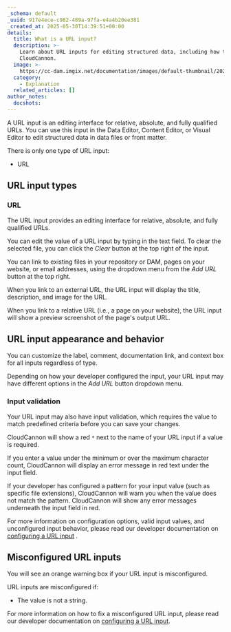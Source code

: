 ```yaml
---
_schema: default
_uuid: 917e4ece-c982-489a-97fa-e4a4b20ee381
_created_at: 2025-05-30T14:39:51+00:00
details:
  title: What is a URL input?
  description: >-
    Learn about URL inputs for editing structured data, including how they work in
    CloudCannon.
  image: >-
    https://cc-dam.imgix.net/documentation/images/default-thumbnail/2023-Q4/CloudCannon-Documentation-Thumbnail.png
  category:
    - Explanation
  related_articles: []
author_notes:
  docshots:
---
```

A URL input is an editing interface for relative, absolute, and fully qualified URLs. You can use this input in the Data Editor, Content Editor, or Visual Editor to edit structured data in data files or front matter.

There is only one type of URL input:

* URL

## URL input types

### URL

The URL input provides an editing interface for relative, absolute, and fully qualified URLs.

You can edit the value of a URL input by typing in the text field. To clear the selected file, you can click the *Clear* button at the top right of the input.

You can link to existing files in your repository or DAM, pages on your website, or email addresses, using the dropdown menu from the *Add URL* button at the top right.

When you link to an external URL, the URL input will display the title, description, and image for the URL.

When you link to a relative URL (i.e., a page on your website), the URL input will show a preview screenshot of the page's output URL.

## URL input appearance and behavior

You can customize the label, comment, documentation link, and context box for all inputs regardless of type.

Depending on how your developer configured the input, your URL input may have different options in the *Add URL* button dropdown menu.

### Input validation

Your URL input may also have input validation, which requires the value to match predefined criteria before you can save your changes.

CloudCannon will show a red `*` next to the name of your URL input if a value is required.

If you enter a value under the minimum or over the maximum character count, CloudCannon will display an error message in red text under the input field.

If your developer has configured a pattern for your input value (such as specific file extensions), CloudCannon will warn you when the value does not match the pattern. CloudCannon will show any error messages underneath the input field in red.

For more information on configuration options, valid input values, and unconfigured input behavior, please read our developer documentation on [configuring a URL input](/documentation/developer-articles/configure-a-url-input/) .

## Misconfigured URL inputs

You will see an orange warning box if your URL input is misconfigured.

URL inputs are misconfigured if:

* The value is not a string.

For more information on how to fix a misconfigured URL input, please read our developer documentation on [configuring a URL input](/documentation/developer-articles/configure-a-url-input/).